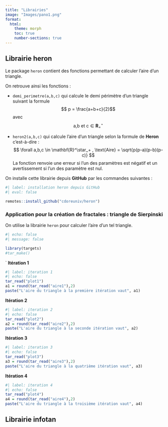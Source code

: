 ```yaml
---
title: "Librairies"
image: "Images/pano1.png"
format:
  html:
    theme: morph
    toc: true
    number-sections: true
---
```


## Librairie heron
Le package `heron` contient des fonctions permettant de calculer l'aire d'un triangle. 

On retrouve ainsi les fonctions :

- `demi_perimetre(a,b,c)` qui calcule le demi périmètre d'un triangle suivant la formule $$ p = \frac{a+b+c}{2}$$ avec $$\text{a,b et c} \in \mathbf{R}^\star_+ $$


- `heron2(a,b,c)` qui calcule l'aire d'un triangle selon la formule de **Heron** c'est-à-dire :
$$ \forall  a,b,c \in \mathbf{R}^\star_+ , \text{Aire} = \sqrt{p(p-a)(p-b)(p-c)} $$ 
La fonction renvoie une erreur si l'un des paramètres est négatif et un avertissement si l'un des paramètre est nul.

On installe cette librairie depuis **GitHub** par les commandes suivantes : 
```r
#| label: installation heron depuis GitHub
#| eval: false

remotes::install_github("cdoreuniv/heron")
```

### Application pour la création de fractales : triangle de Sierpinski
On utilise la librairie `heron` pour calculer l'aire d'un tel triangle.

```r
#| echo: false
#| message: false

library(targets)
#tar_make()
```
`
**Itération 1**
```r
#| label: iteration 1
#| echo: false
tar_read("plot1")
a1 = round(tar_read("aire1"),2)
paste("L'aire du triangle à la première itération vaut", a1)
```


**Itération 2**
```r
#| label: iteration 2
#| echo: false
tar_read("plot2")
a2 = round(tar_read("aire2"),2)
paste("L'aire du triangle à la seconde itération vaut", a2)
```

**Itération 3**
```r
#| label: iteration 3
#| echo: false
tar_read("plot3")
a3 = round(tar_read("aire3"),2)
paste("L'aire du triangle à la quatrième itération vaut", a3)
```
**Itération 4**
```r
#| label: iteration 4
#| echo: false
tar_read("plot4")
a4 = round(tar_read("aire4"),2)
paste("L'aire du triangle à la troisième itération vaut", a4)
```

## Librairie infotan
